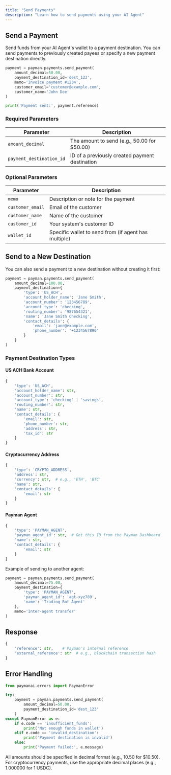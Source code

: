 ```yaml
---
title: "Send Payments"
description: "Learn how to send payments using your AI Agent"
---
```


## Send a Payment

Send funds from your AI Agent's wallet to a payment destination. You can send payments to previously created payees or specify a new payment destination directly.

```python
payment = payman.payments.send_payment(
    amount_decimal=50.00,
    payment_destination_id='dest_123',
    memo='Invoice payment #1234',
    customer_email='customer@example.com',
    customer_name='John Doe'
)

print('Payment sent:', payment.reference)
```

### Required Parameters

| Parameter | Description |
| --------- | ----------- |
| `amount_decimal` | The amount to send (e.g., 50.00 for $50.00) |
| `payment_destination_id` | ID of a previously created payment destination |

### Optional Parameters

| Parameter | Description |
| --------- | ----------- |
| `memo` | Description or note for the payment |
| `customer_email` | Email of the customer |
| `customer_name` | Name of the customer |
| `customer_id` | Your system's customer ID |
| `wallet_id` | Specific wallet to send from (if agent has multiple) |

## Send to a New Destination

You can also send a payment to a new destination without creating it first:

```python
payment = payman.payments.send_payment(
    amount_decimal=100.00,
    payment_destination={
        'type': 'US_ACH',
        'account_holder_name': 'Jane Smith',
        'account_number': '123456789',
        'account_type': 'checking',
        'routing_number': '987654321',
        'name': 'Jane Smith Checking',
        'contact_details': {
            'email': 'jane@example.com',
            'phone_number': '+1234567890'
        }
    }
)
```

### Payment Destination Types

#### US ACH Bank Account
```python
{
    'type': 'US_ACH',
    'account_holder_name': str,
    'account_number': str,
    'account_type': 'checking' | 'savings',
    'routing_number': str,
    'name': str,
    'contact_details': {
        'email': str,
        'phone_number': str,
        'address': str,
        'tax_id': str
    }
}
```

#### Cryptocurrency Address
```python
{
    'type': 'CRYPTO_ADDRESS',
    'address': str,
    'currency': str,  # e.g., 'ETH', 'BTC'
    'name': str,
    'contact_details': {
        'email': str
    }
}
```

#### Payman Agent
```python
{
    'type': 'PAYMAN_AGENT',
    'payman_agent_id': str,  # Get this ID from the Payman Dashboard
    'name': str,
    'contact_details': {
        'email': str
    }
}
```

Example of sending to another agent:
```python
payment = payman.payments.send_payment(
    amount_decimal=75.00,
    payment_destination={
        'type': 'PAYMAN_AGENT',
        'payman_agent_id': 'agt-xyz789',
        'name': 'Trading Bot Agent'
    },
    memo='Inter-agent transfer'
)
```

## Response

```python
{
    'reference': str,    # Payman's internal reference
    'external_reference': str  # e.g., blockchain transaction hash
}
```

## Error Handling

```python
from paymanai.errors import PaymanError

try:
    payment = payman.payments.send_payment(
        amount_decimal=50.00,
        payment_destination_id='dest_123'
    )
except PaymanError as e:
    if e.code == 'insufficient_funds':
        print('Not enough funds in wallet')
    elif e.code == 'invalid_destination':
        print('Payment destination is invalid')
    else:
        print('Payment failed:', e.message)
```

<Note>
  All amounts should be specified in decimal format (e.g., 10.50 for $10.50). For cryptocurrency payments, use the appropriate decimal places (e.g., 1.000000 for 1 USDC).
</Note>
